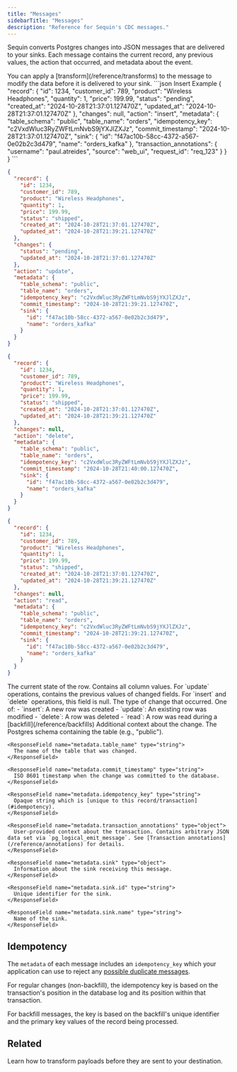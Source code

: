 ```yaml
---
title: "Messages"
sidebarTitle: "Messages"
description: "Reference for Sequin's CDC messages."
---
```


Sequin converts Postgres changes into JSON messages that are delivered to your sinks. Each message contains the current record, any previous values, the action that occurred, and metadata about the event.

<Note>
You can apply a [transform](/reference/transforms) to the message to modify the data before it is delivered to your sink.
</Note>

<ResponseExample>
  ```json Insert Example
  {
    "record": {
      "id": 1234,
      "customer_id": 789,
      "product": "Wireless Headphones",
      "quantity": 1,
      "price": 199.99,
      "status": "pending",
      "created_at": "2024-10-28T21:37:01.127470Z",
      "updated_at": "2024-10-28T21:37:01.127470Z"
    },
    "changes": null,
    "action": "insert",
    "metadata": {
      "table_schema": "public",
      "table_name": "orders",
      "idempotency_key": "c2VxdWluc3RyZWFtLmNvbS9jYXJlZXJz",
      "commit_timestamp": "2024-10-28T21:37:01.127470Z",
      "sink": {
        "id": "f47ac10b-58cc-4372-a567-0e02b2c3d479",
        "name": "orders_kafka"
      },
      "transaction_annotations": {
        "username": "paul.atreides",
        "source": "web_ui",
        "request_id": "req_123"
      }
    }
  }
  ```

  ```json Update Example
  {
    "record": {
      "id": 1234,
      "customer_id": 789,
      "product": "Wireless Headphones",
      "quantity": 1,
      "price": 199.99,
      "status": "shipped",
      "created_at": "2024-10-28T21:37:01.127470Z",
      "updated_at": "2024-10-28T21:39:21.127470Z"
    },
    "changes": {
      "status": "pending",
      "updated_at": "2024-10-28T21:37:01.127470Z"
    },
    "action": "update",
    "metadata": {
      "table_schema": "public",
      "table_name": "orders",
      "idempotency_key": "c2VxdWluc3RyZWFtLmNvbS9jYXJlZXJz",
      "commit_timestamp": "2024-10-28T21:39:21.127470Z",
      "sink": {
        "id": "f47ac10b-58cc-4372-a567-0e02b2c3d479",
        "name": "orders_kafka"
      }
    }
  }
  ```

  ```json Delete Example
  {
    "record": {
      "id": 1234,
      "customer_id": 789,
      "product": "Wireless Headphones",
      "quantity": 1,
      "price": 199.99,
      "status": "shipped",
      "created_at": "2024-10-28T21:37:01.127470Z",
      "updated_at": "2024-10-28T21:39:21.127470Z"
    },
    "changes": null,
    "action": "delete",
    "metadata": {
      "table_schema": "public",
      "table_name": "orders",
      "idempotency_key": "c2VxdWluc3RyZWFtLmNvbS9jYXJlZXJz",
      "commit_timestamp": "2024-10-28T21:40:00.127470Z",
      "sink": {
        "id": "f47ac10b-58cc-4372-a567-0e02b2c3d479",
        "name": "orders_kafka"
      }
    }
  }
  ```

  ```json Read Example (Backfill)
  {
    "record": {
      "id": 1234,
      "customer_id": 789,
      "product": "Wireless Headphones",
      "quantity": 1,
      "price": 199.99,
      "status": "shipped",
      "created_at": "2024-10-28T21:37:01.127470Z",
      "updated_at": "2024-10-28T21:39:21.127470Z"
    },
    "changes": null,
    "action": "read",
    "metadata": {
      "table_schema": "public",
      "table_name": "orders",
      "idempotency_key": "c2VxdWluc3RyZWFtLmNvbS9jYXJlZXJz",
      "commit_timestamp": "2024-10-28T21:39:21.127470Z",
      "sink": {
        "id": "f47ac10b-58cc-4372-a567-0e02b2c3d479",
        "name": "orders_kafka"
      }
    }
  }
  ```
</ResponseExample>

<ResponseField name="record" type="object">
  The current state of the row. Contains all column values.
</ResponseField>

<ResponseField name="changes" type="object">
  For `update` operations, contains the previous values of changed fields. For `insert` and `delete` operations, this field is null.
</ResponseField>

<ResponseField name="action" type="string">
  The type of change that occurred. One of:
  - `insert`: A new row was created
  - `update`: An existing row was modified
  - `delete`: A row was deleted
  - `read`: A row was read during a [backfill](/reference/backfills)
</ResponseField>

<ResponseField name="metadata" type="object">
  Additional context about the change.
  <Expandable title="metadata fields" defaultOpen="true">
    <ResponseField name="metadata.table_schema" type="string">
      The Postgres schema containing the table (e.g., "public").
    </ResponseField>

    <ResponseField name="metadata.table_name" type="string">
      The name of the table that was changed.
    </ResponseField>

    <ResponseField name="metadata.commit_timestamp" type="string">
      ISO 8601 timestamp when the change was committed to the database.
    </ResponseField>

    <ResponseField name="metadata.idempotency_key" type="string">
      Opaque string which is [unique to this record/transaction](#idempotency).
    </ResponseField>

    <ResponseField name="metadata.transaction_annotations" type="object">
      User-provided context about the transaction. Contains arbitrary JSON data set via `pg_logical_emit_message`. See [Transaction annotations](/reference/annotations) for details.
    </ResponseField>

    <ResponseField name="metadata.sink" type="object">
      Information about the sink receiving this message.
    </ResponseField>

    <ResponseField name="metadata.sink.id" type="string">
      Unique identifier for the sink.
    </ResponseField>

    <ResponseField name="metadata.sink.name" type="string">
      Name of the sink.
    </ResponseField>
  </Expandable>
</ResponseField>

## Idempotency

The `metadata` of each message includes an `idempotency_key` which your application can use to reject any [possible duplicate messages](/reference/sinks/overview#delivery-guarantees).

For regular changes (non-backfill), the idempotency key is based on the transaction's position in the database log and its position within that transaction.

For backfill messages, the key is based on the backfill's unique identifier and the primary key values of the record being processed.

## Related

<CardGroup>
  <Card title="Transforms" icon="pencil" href="/reference/transforms">
    Learn how to transform payloads before they are sent to your destination.
  </Card>
</CardGroup>

